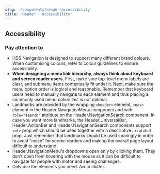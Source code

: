 ```yaml
---
slug: '/components/header/accessibility'
title: 'Header - Accessibility'
---
```





## Accessibility

### Pay attention to

- HDS Navigation is designed to support many different brand colours. When customising colours, refer to <InternalLink href="/foundation/design-tokens/colour">colour guidelines</InternalLink> to ensure accessibility.
- **When designing a menu link hierarchy, always think about keyboard and screen reader users.** First, make sure top-level menu labels are clear, and submenu items contextually fit under it. Next, make sure the menu option order is logical and reasonable. Remember that keyboard users need to manually navigate to each element and thus placing a commonly used menu option last is not optimal.
- Landmarks are provided by the wrapping `<header>` element, `<nav>` element in the Header.NavigationMenu component and with `role="search"` attribute on the Header.NavigationSearch component. In case you want more landmarks, the Header.UniversalBar, Header.ActionBar and Header.NavigationSearch components support `role` prop which should be used together with a descriptive `ariaLabel` prop. Just remember that landmarks should be used sparingly in order to avoid "noise" for screen readers and making the overall page layout difficult to understand.
- Header.NavigationMenu's dropdowns open only by clicking them. They don't open from hovering with the mouse as it can be difficult to navigate for people with motor and seeing challenges.
- Only use the elements you need. Avoid clutter.
